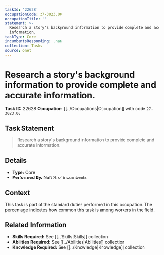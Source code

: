 ```yaml
---
taskId: '22628'
occupationCode: 27-3023.00
occupationTitle: ''
statement: >-
  Research a story's background information to provide complete and accurate
  information.
taskType: Core
incumbentsResponding: .nan
collection: Tasks
source: onet
---
```

# Research a story's background information to provide complete and accurate information.

**Task ID:** 22628
**Occupation:** [[../Occupations|Occupation]] with code `27-3023.00`

## Task Statement

> Research a story's background information to provide complete and accurate information.

## Details

- **Type:** Core
- **Performed By:** NaN% of incumbents

## Context

This task is part of the standard duties performed in this occupation. The percentage indicates how common this task is among workers in the field.

## Related Information

- **Skills Required:** See [[../Skills|Skills]] collection
- **Abilities Required:** See [[../Abilities|Abilities]] collection
- **Knowledge Required:** See [[../Knowledge|Knowledge]] collection
